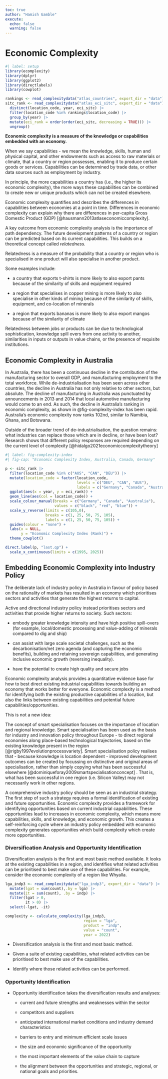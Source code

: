 ```yaml
---
toc: true
author: "Hamish Gamble"
execute: 
  echo: false
  warning: false
---
```


# Economic Complexity

```r
#| label: setup
library(ecomplexity)
library(dplyr)
library(ggplot2)
library(directlabels)
library(cowplot)

rankings <- read_complexitydata("atlas_countries", export_dir = "data")
sitc_rank <- read_complexitydata("atlas_eci_sitc", export_dir = "data") |> 
  distinct(location_code, year, eci_sitc) |> 
  filter(location_code %in% rankings$location_code) |> 
  group_by(year) |> 
  mutate(eci_rank = order(order(eci_sitc, decreasing = TRUE))) |> 
  ungroup()

```

**Economic complexity is a measure of the knowledge or capabilities embedded with an economy.**

When we say capabilities - we mean the knowledge, skills, human and physical capital, and other endowments such as access to raw materials or climate, that a country or region possesses, enabling it to produce certain goods or services. Capabilities can be determined by trade data, or other data sources such as employment by industry.

In principle, the more capabilities a country has (i.e., the higher its economic complexity), the more ways these capabilities can be combined to create new or unique products which can not be created elsewhere.

Economic complexity quantifies and describes the differences in capabilities between economies at a point in time. Differences in economic complexity can explain why there are differences in per-capita Gross Domestic Product (GDP) [@hausmann2013atlaseconomiccomplexity].

A key outcome from economic complexity analysis is the importance of path dependency. The future development patterns of a country or region can be predicted based on its current capabilities. This builds on a theoretical concept called *relatedness.*

Relatedness is a measure of the probability that a country or region who is specialised in one product will also specialise in another product.

Some examples include:

-   a country that exports t-shirts is more likely to also export pants because of the similarity of skills and equipment required

-   a region that specialises in copper mining is more likely to also specialise in other kinds of mining because of the similarity of skills, equipment, and co-location of minerals

-   a region that exports bananas is more likely to also export mangos because of the similarity of climate

Relatedness between jobs or products can be due to technological sophistication, knowledge spill overs from one activity to another, similarities in inputs or outputs in value chains, or the presence of requisite institutions.

## Economic Complexity in Australia

In Australia, there has been a continuous decline in the contribution of the manufacturing sector to overall GDP, and manufacturing employment to the total workforce. While de-industrialisation has been seen across other countries, the decline in Australia has not only relative to other sectors, but absolute. The decline of manufacturing in Australia was punctuated by announcements in 2013 and 2014 that local automotive manufacturing would come to an end. As such, the decline in Australia's ranking in economic complexity, as shown in @fig-complexity-index has been rapid. Australia's economic complexity now ranks 102nd, similar to Namibia, Ghana, and Botswana.

Outside of the broader trend of de-industrialisation, the question remains: what industries can replace those which are in decline, or have been lost? Research shows that different policy responses are required depending on the current level of complexity [@hidalgo2021economiccomplexitytheory]

```r
#| label: fig-complexity-index
#| fig-cap: "Economic Complexity Index, Australia, Canada, Germany"

p <- sitc_rank |> 
  filter(location_code %in% c("AUS", "CAN", "DEU")) |> 
  mutate(location_code = factor(location_code,
                                levels = c("DEU", "CAN", "AUS"),
                                labels = c("Germany", "Canada", "Australia"))) |> 
  ggplot(aes(x = year, y = eci_rank)) + 
  geom_line(aes(col = location_code)) +
  scale_colour_manual(breaks = c("Germany", "Canada", "Australia"),
                      values = c("black", "red", "blue")) +
  scale_y_reverse(limits = c(105,0),
                  breaks = c(1, 25, 50, 75, 105),
                  labels = c(1, 25, 50, 75, 105)) +
  guides(colour = "none") + 
  labs(x = NULL,
       y = "Economic Complexity Index (Rank)") +
  theme_cowplot()

direct.label(p, "last.qp") +
  scale_x_continuous(limits = c(1995, 2025))

```

## Embedding Economic Complexity into Industry Policy

The deliberate lack of industry policy in Australia in favour of policy based on the rationality of markets has resulted in an economy which prioritises sectors and activities that generate the highest returns to capital.

Active and directional industry policy instead prioritises sectors and activities that provide higher returns to society. Such sectors:

-   embody greater knowledge intensity and have high positive spill-overs (for example, local/domestic processing and value-adding of minerals compared to dig and ship)

-   can assist with large scale societal challenges, such as the decarbonisation/net zero agenda (and capturing the economic benefits), building and retaining sovereign capabilities, and generating inclusive economic growth (reversing inequality).

-   have the potential to create high quality and secure jobs

Economic complexity analysis provides a quantitative evidence base for how to best direct existing industrial capabilities towards building an economy that works better for everyone. Economic complexity is a method for identifying both the existing productive capabilities of a location, but also the links between existing capabilities and potential future capabilities/opportunities.

This is not a new idea:

The concept of smart specialisation focuses on the importance of location and regional knowledge. Smart specialisation has been used as the basis for industry and innovation policy throughout Europe - to direct regional economies along place-based technological trajectories, based on the existing knowledge present in the region [@rigby1997evolutionprocessvariety]. Smart specialisation policy realises that - because knowledge is location dependent - improved development outcomes can be created by focussing on distinctive and original areas of specialisation, rather than simply copying what has been successful elsewhere [@dominiqueforay2009smartspecialisationconcept] . That is, what has been successful in one region (i.e. Silicon Valley) may not necessarily work in other regions.

::: callout-note
A comprehensive industry policy should be seen as an industrial strategy. The first step of such a strategy requires a formal identification of existing and future opportunities. Economic complexity provides a framework for identifying opportunities based on current industrial capabilities. These opportunities lead to increases in economic complexity, which means more capabilities, skills, and knowledge, and economic growth. This creates a self-reinforcing cycle where an industry policy embedded with economic complexity generates opportunities which build complexity which create more opportunities.
:::

### Diversification Analysis and Opportunity Identification

Diversification analysis is the first and most basic method available. It looks at the existing capabilities in a region, and identifies what related activities can be prioritised to best make use of these capabilities. For example, consider the economic complexity of a region like Whyalla.

```r
lga_indp3 <- read_complexitydata("lga_indp3", export_dir = "data") |> 
  mutate(lgat = sum(count),.by = lga) |> 
  mutate(it = sum(count), .by = indp) |> 
  filter(lgat > 0,
         it > 0) |> 
  select(-lgat, -it)

complexity <- calculate_complexity(lga_indp3,
                                   region = "lga",
                                   product = "indp",
                                   value = "count",
                                   year = 2022)
```

-   Diversification analysis is the first and most basic method.

-   Given a suite of existing capabilities, what related activities can be prioritised to best make use of the capabilities.

-   Identify where those related activities can be performed.

### Opportunity Identification

-   Opportunity identification takes the diversification results and analyses:

    -   current and future strengths and weaknesses within the sector

    -   competitors and suppliers

    -   anticipated international market conditions and industry demand characteristics

    -   barriers to entry and minimum efficient scale issues

    -   the size and economic significance of the opportunity

    -   the most important elements of the value chain to capture

    -   the alignment between the opportunities and strategic, regional, or national goals and priorities.
